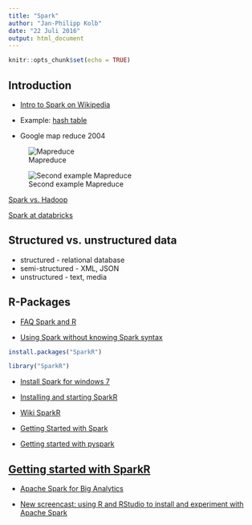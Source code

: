 ```yaml
---
title: "Spark"
author: "Jan-Philipp Kolb"
date: "22 Juli 2016"
output: html_document
---
```


```r
knitr::opts_chunk$set(echo = TRUE)
```

## Introduction

- [Intro to Spark on Wikipedia](https://de.wikipedia.org/wiki/Apache_Spark)

- Example: [hash table](https://en.wikipedia.org/wiki/Hash_table)

- Google map reduce 2004

![Mapreduce](http://alumni.cs.ucr.edu/~jdou/misco/figs/mapreduce.png)

![Second example Mapreduce](http://www.tutorialspoint.com/map_reduce/images/mapreduce_work.jpg)

[Spark vs. Hadoop](http://www.computerwoche.de/a/apache-spark-versus-hadoop,3096930)


[Spark at databricks](https://databricks.com/blog/category/engineering)

## Structured vs. unstructured data

- structured - relational database
- semi-structured - XML, JSON
- unstructured - text, media

## R-Packages

- [FAQ Spark and R](http://r-addict.com/2016/04/06/FAQ-SparkR.html#q1-how-to-explain-what-is-spark-to-the-regular-r-user)

- [Using Spark without knowing Spark syntax](https://amplab-extras.github.io/SparkR-pkg/)

```r
install.packages("SparkR")
```

```r
library("SparkR")
```

- [Install Spark for windows 7](http://nishutayaltech.blogspot.de/2015/04/how-to-run-apache-spark-on-windows7-in.html)

- [Installing and starting SparkR](http://www.r-bloggers.com/installing-and-starting-sparkr-locally-on-windows-os-and-rstudio/)

- [Wiki SparkR](https://spark.apache.org/docs/latest/sparkr.html)

- [Getting Started with Spark](http://data-scientist-in-training.blogspot.de/2015/02/getting-started-with-spark-kitchen-sink_20.html)

- [Getting started with pyspark](https://www.dataquest.io/blog/pyspark-installation-guide/)

## [Getting started with SparkR](http://www.danielemaasit.com/getting-started-with-sparkr/)

- [Apache Spark for Big Analytics](https://www.r-bloggers.com/apache-spark-for-big-analytics/)

- [New screencast: using R and RStudio to install and experiment with Apache Spark](https://www.r-bloggers.com/new-screencast-using-r-and-rstudio-to-install-and-experiment-with-apache-spark/)
